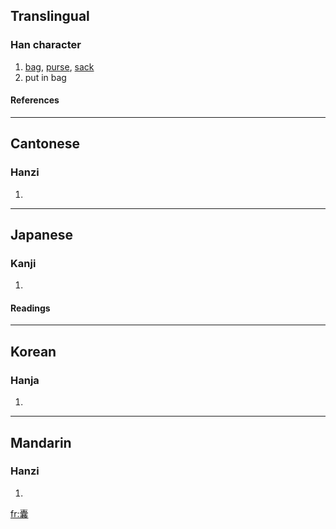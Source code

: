 {{see|嚢}}

==Translingual==
===Han character===
{{Han char|rn=30|rad=口|as=19|sn=22|four=0073<sub>2</sub>|canj=十月口口女 (JBRRV)}}
# [[bag]], [[purse]], [[sack]]
# put in bag
====References====
{{Han ref|kx=0215.140|dkj=04633|dj=0438.140|hdz=10707.130|uh=56CA|ud=22218|bh=C56E|bd=50542}}
----
==Cantonese==
===Hanzi===
{{yue-hanzi|jyut=|y=nong4}}
# {{defn|Cantonese}}
----
==Japanese==
===Kanji===
{{ja-kanji|grade=|rs=口19}}
# {{defn|Japanese}} 
====Readings====
{{ja-readings|on=[[のう]] (nō)|kun=[[ふくろ]] (fukuro)}}
----
==Korean==
===Hanja===
{{ko-hanja|hangeul=낭|rv=nang|mr=nang}}
# {{defn|Korean}}
----
==Mandarin==
===Hanzi===
{{cmn-hanzi|pin=[[náng]] ([[nang2]]), [[zán]] ([[zan2]])|wg=nang<sup>2</sup>, tsan<sup>2</sup>}}
# {{defn|Mandarin}}

[[fr:囊]]